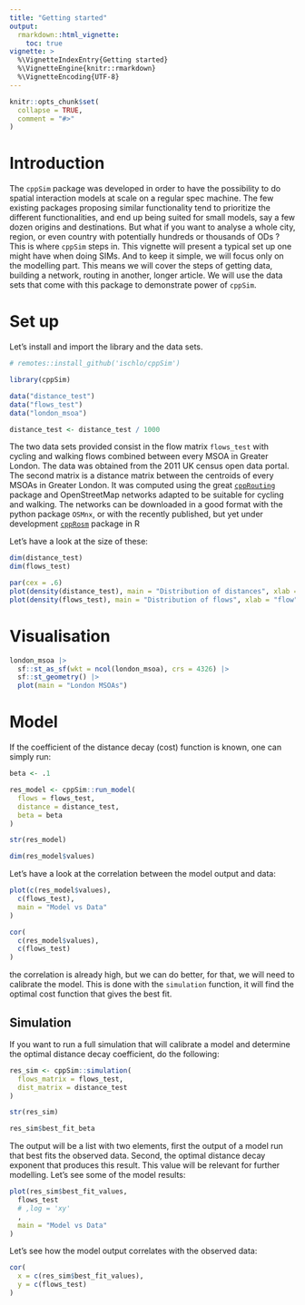 ```yaml
---
title: "Getting started"
output: 
  rmarkdown::html_vignette:
    toc: true
vignette: >
  %\VignetteIndexEntry{Getting started}
  %\VignetteEngine{knitr::rmarkdown}
  %\VignetteEncoding{UTF-8}
---
```


```r
knitr::opts_chunk$set(
  collapse = TRUE,
  comment = "#>"
)
```

# Introduction

The `cppSim` package was developed in order to have the possibility to do spatial interaction models at scale on a regular spec machine. The few existing packages proposing similar functionality tend to prioritize the different functionalities, and end up being suited for small models, say a few dozen origins and destinations. But what if you want to analyse a whole city, region, or even country with potentially hundreds or thousands of ODs ? This is where `cppSim` steps in. This vignette will present a typical set up one might have when doing SIMs. And to keep it simple, we will focus only on the modelling part. This means we will cover the steps of getting data, building a network, routing in another, longer article. We will use the data sets that come with this package to demonstrate power of `cppSim`.

# Set up

Let's install and import the library and the data sets.

```r
# remotes::install_github('ischlo/cppSim')

library(cppSim)

data("distance_test")
data("flows_test")
data("london_msoa")

distance_test <- distance_test / 1000

```

The two data sets provided consist in the flow matrix `flows_test` with cycling and walking flows combined between every MSOA in Greater London. The data was obtained from the 2011 UK census open data portal. The second matrix is a distance matrix between the centroids of every MSOAs in Greater London. It was computed using the great [`cppRouting`](https://github.com/vlarmet/cppRouting) package and OpenStreetMap networks adapted to be suitable for cycling and walking. The networks can be downloaded in a good format with the python package `OSMnx`, or with the recently published, but yet under development [`cppRosm`](https://ischlo.github.io/cppRosm/) package in R

Let's have a look at the size of these:

```r

dim(distance_test)
dim(flows_test)

```

```r

par(cex = .6)
plot(density(distance_test), main = "Distribution of distances", xlab = "OD distance (km)")
plot(density(flows_test), main = "Distribution of flows", xlab = "flow", log = "x")

```

# Visualisation

```r

london_msoa |>
  sf::st_as_sf(wkt = ncol(london_msoa), crs = 4326) |>
  sf::st_geometry() |>
  plot(main = "London MSOAs")

```

# Model

If the coefficient of the distance decay (cost) function is known, one can simply run:

```r

beta <- .1

res_model <- cppSim::run_model(
  flows = flows_test,
  distance = distance_test,
  beta = beta
)

str(res_model)

dim(res_model$values)

```

Let's have a look at the correlation between the model output and data:

```r
plot(c(res_model$values),
  c(flows_test),
  main = "Model vs Data"
)

```

```r
cor(
  c(res_model$values),
  c(flows_test)
)

```

the correlation is already high, but we can do better, for that, we will need to calibrate the model. This is done with the `simulation` function, it will find the optimal cost function that gives the best fit.

## Simulation

If you want to run a full simulation that will calibrate a model and determine the optimal distance decay coefficient, do the following:

```r

res_sim <- cppSim::simulation(
  flows_matrix = flows_test,
  dist_matrix = distance_test
)

str(res_sim)

res_sim$best_fit_beta

```

The output will be a list with two elements, first the output of a model run that best fits the observed data. Second, the optimal distance decay exponent that produces this result. This value will be relevant for further modelling. Let's see some of the model results:

```r
plot(res_sim$best_fit_values,
  flows_test
  # ,log = 'xy'
  ,
  main = "Model vs Data"
)
```

Let's see how the model output correlates with the observed data:

```r
cor(
  x = c(res_sim$best_fit_values),
  y = c(flows_test)
)

```

<!-- # Conclusion -->
